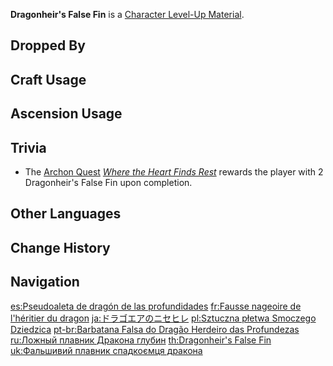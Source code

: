 {{Item Infobox
|id           = 113031
|image        = Item Dragonheir's False Fin.png
|type         = Character Level-Up Materials
|group        = Normal Boss Drops
|invCategory  = Character Development Items
|quality      = 4
|description  = A piece of biological tissue that you found after defeating the [[Coral Defenders|Bathysmal Vishaps]].<br />Although it looks like a fin of some kind, it does not actually have any function at all<br />The people of [[Enkanomiya|Byakuyakoku]] once investigated the Bathysmal Vishaps quite deeply. Their most distinctive feature was the ability to choose what traits it wished to pass on to its offspring. Because of their great hatred for humanity, these vishaps will lose any visual acuity by the time they reach maturity. At the same time, they have evolved a certain degree of elemental polymorphism for combat purposes.
|source1      = Dropped by Lv. 30+ [[Bathysmal Vishap Herd]]s
}}
'''Dragonheir's False Fin''' is a [[Character Level-Up Material]].

==Dropped By==
{{Dropped By|level=30}}

==Craft Usage==
{{Craft Usage}}

==Ascension Usage==
{{Ascension Usage}}

==Trivia==
*The [[Archon Quest]] ''[[Where the Heart Finds Rest]]'' rewards the player with 2 Dragonheir's False Fin upon completion.

==Other Languages==
{{Other Languages
|en      = Dragonheir's False Fin
|zhs     = 龙嗣伪鳍
|zhs_rm  = Lóngsì Wěi Qí
|zht     = 龍嗣偽鰭
|zht_rm  = Lóngsì Wěi Qí
|zh_tl   = Dragonheir's Fake Fin
|ja      = ドラゴエアのニセヒレ
|ja_rm   = Doragoea no Nisehire
|ja_tl   = Dragonheir's False Fin
|ko      = 용 자손의 가짜 지느러미
|ko_rm   = Yong Jason-ui Gajja Jineureomi
|ko_tl   = Dragonheir's Fake Fin
|es      = Pseudoaleta de dragón de las profundidades
|es_tl   = Dragon of the Depths' Pseudofin
|fr      = Fausse nageoire de l'héritier du dragon
|fr_tl   = False Fin of the Heir of the Dragon
|ru      = Ложный плавник Дракона глубин
|ru_tl   = Dragon of the Depths' False Fin
|th      = Dragonheir's False Fin
|vi      = Vảy Giả Tộc Rồng
|vi_tl   = 
|de      = Falsche Flosse der Drachennachfahren
|de_tl   = False Fin of the Dragonheir
|id      = Dragonheir's False Fin
|pt      = Barbatana Falsa do Dragão Herdeiro das Profundezas
|pt_tl   = 
|tr      = Ejder Varisinin Sahte Yüzgeci
|tr_tl   = 
|it      = Pinna finta dell'erede dei draghi
|it_tl   = 
}}

==Change History==
{{Change History|2.4}}

==Navigation==
{{Development Item Navbox|Character Level-Up Materials}}

[[es:Pseudoaleta de dragón de las profundidades]]
[[fr:Fausse nageoire de l'héritier du dragon]]
[[ja:ドラゴエアのニセヒレ]]
[[pl:Sztuczna płetwa Smoczego Dziedzica]]
[[pt-br:Barbatana Falsa do Dragão Herdeiro das Profundezas]]
[[ru:Ложный плавник Дракона глубин]]
[[th:Dragonheir's False Fin]]
[[uk:Фальшивий плавник спадкоємця дракона]]